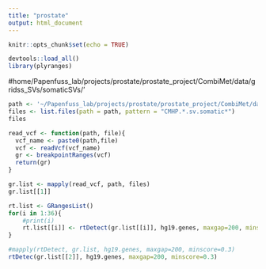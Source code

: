 ```yaml
---
title: "prostate"
output: html_document
---
```


```r
knitr::opts_chunk$set(echo = TRUE)
```

```r
devtools::load_all()
library(plyranges)
```
#home/Papenfuss_lab/projects/prostate/prostate_project/CombiMet/data/gridss_SVs/somaticSVs/'
```r
path <- '~/Papenfuss_lab/projects/prostate/prostate_project/CombiMet/data/gridss_SVs/somaticSVs/'
files <- list.files(path = path, pattern = "CMHP.*.sv.somatic*")
files
```

```r
read_vcf <- function(path, file){
  vcf_name <- paste0(path,file)
  vcf <- readVcf(vcf_name)
  gr <- breakpointRanges(vcf)
  return(gr)
}
```

```r
gr.list <- mapply(read_vcf, path, files)
gr.list[[1]]
```

```r
rt.list <- GRangesList()
for(i in 1:36){
    #print(i)
    rt.list[[i]] <- rtDetect(gr.list[[i]], hg19.genes, maxgap=200, minscore=0.3)
}

#mapply(rtDetect, gr.list, hg19.genes, maxgap=200, minscore=0.3)
rtDetec(gr.list[[2]], hg19.genes, maxgap=200, minscore=0.3)
```

